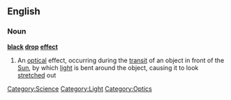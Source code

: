 ==English==

===Noun===
'''[[black]] [[drop]] [[effect]]'''

# {{astronomy}} An [[optical]] effect, occurring during the [[transit]] of an object in front of the [[Sun]], by which [[light]] is bent around the object, causing it to look [[stretch]]ed out

[[Category:Science]]
[[Category:Light]]
[[Category:Optics]]